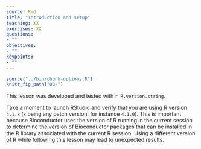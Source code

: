 ```yaml
---
source: Rmd
title: "Introduction and setup"
teaching: XX
exercises: XX
questions:
- ""
objectives:
- ""
keypoints:
- ""
---
```


```r
source("../bin/chunk-options.R")
knitr_fig_path("00-")
```

This lesson was developed and tested with `r R.version.string`.

Take a moment to launch RStudio and verify that you are using R version `4.1.x` (`x` being any patch version, for instance `4.1.0`).
This is important because Bioconductor uses the version of R running in the current session to determine the version of Bioconductor packages that can be installed in the R library associated with the current R session.
Using a different version of R while following this lesson may lead to unexpected results.
